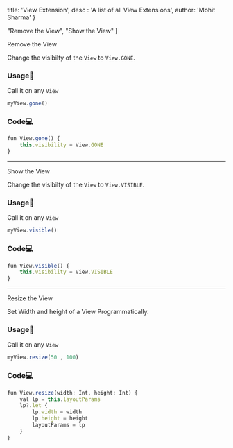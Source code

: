 
  title: 'View Extension',
  desc : 'A list of all View Extensions',
  author: 'Mohit Sharma'
}

  "Remove the View",
  "Show the View"
]

<Anchor> Remove the View </Anchor>

Change the visibilty of the `View` to `View.GONE`.

### Usage🎯
Call it on any `View`

```javascript
myView.gone()
```

### Code💻

```javascript
fun View.gone() {
    this.visibility = View.GONE
}
```

---

<Anchor>Show the View</Anchor>

Change the visibilty of the `View` to `View.VISIBLE`.

### Usage🎯
Call it on any `View`

```javascript
myView.visible()
```
### Code💻

```javascript
fun View.visible() {
    this.visibility = View.VISIBLE
}
```

---

<Anchor>Resize the View</Anchor>

Set Width and height of a View Programmatically.

### Usage🎯
Call it on any `View`
```javascript
myView.resize(50 , 100)
```

### Code💻

```javascript
fun View.resize(width: Int, height: Int) {
    val lp = this.layoutParams
    lp?.let {
        lp.width = width
        lp.height = height
        layoutParams = lp
    }
}
```











